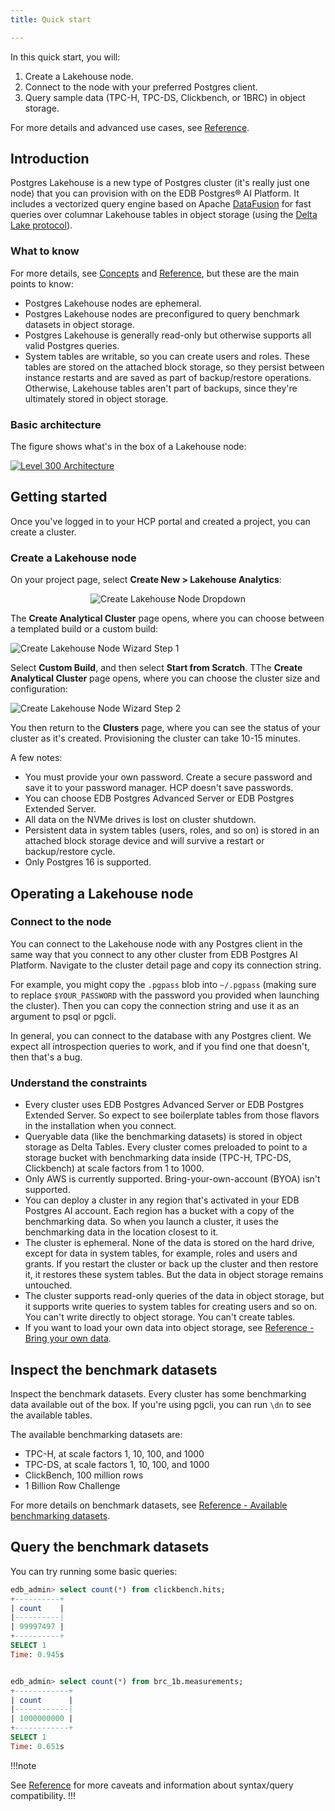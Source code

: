 ```yaml
---
title: Quick start

---
```


In this quick start, you will:

1.  Create a Lakehouse node.
2.  Connect to the node with your preferred Postgres client.
3.  Query sample data (TPC-H, TPC-DS, Clickbench, or 1BRC) in object storage.

For more details and advanced use cases, see [Reference](reference).

## Introduction

Postgres Lakehouse is a new type of Postgres cluster (it's really just one
node) that you can provision with on the EDB Postgres® AI Platform. It includes a vectorized query engine based on Apache
[DataFusion](https://github.com/apache/datafusion) for fast queries over
columnar Lakehouse tables in object storage
(using the [Delta Lake protocol](https://delta.io/)).

### What to know

For more details, see [Concepts](concepts.mdx) and [Reference](reference),
but these are the main points to know:

-   Postgres Lakehouse nodes are ephemeral.
-   Postgres Lakehouse nodes are preconfigured to query benchmark datasets
    in object storage.
-   Postgres Lakehouse is generally read-only but otherwise supports all
    valid Postgres queries.
-   System tables are writable, so you can create users and roles. These tables
    are stored on the attached block storage, so they persist between instance
    restarts and are saved as part of backup/restore operations. Otherwise,
    Lakehouse tables aren't part of backups, since they're ultimately stored
    in object storage.

### Basic architecture

The figure shows what's in the box of a Lakehouse node:

[![Level 300 Architecture](images/level-300.svg)](images/level-300.svg)

## Getting started

Once you've logged in to your HCP portal and created a project, you can create a cluster.

### Create a Lakehouse node

On your project page, select **Create New > Lakehouse Analytics**:

<center>

![Create Lakehouse Node Dropdown](images/create-cluster-dropdown.svg)

</center>

The **Create Analytical Cluster** page opens, where you can choose between a templated build or a custom build:

![Create Lakehouse Node Wizard Step 1](images/choose-your-path.svg)

Select **Custom Build**, and then select **Start from Scratch**. TThe **Create Analytical Cluster** page opens, where you can choose the cluster size and configuration:

![Create Lakehouse Node Wizard Step 2](images/custom-build-wizard.svg)

You then return to the **Clusters** page, where you can see the status of your cluster as it's created. Provisioning the cluster can take 10-15 minutes.

A few notes:

-   You must provide your own password. Create a secure password and save
    it to your password manager. HCP doesn't save passwords.
-   You can choose EDB Postgres Advanced Server or EDB Postgres Extended Server.
-   All data on the NVMe drives is lost on cluster shutdown.
-   Persistent data in system tables (users, roles, and so on) is stored in an attached block storage device and will survive a restart or backup/restore cycle.
-   Only Postgres 16 is supported.

## Operating a Lakehouse node

### Connect to the node

You can connect to the Lakehouse node with any Postgres client in the same way that you connect to any other cluster from EDB Postgres AI Platform. Navigate to the cluster detail page and copy its connection string.

For example, you might copy the `.pgpass` blob into `~/.pgpass` (making sure to replace `$YOUR_PASSWORD` with the password you provided when launching the cluster).
Then you can copy the connection string and use it as an argument to psql or pgcli.

In general, you can connect to the database with any Postgres client.
We expect all introspection queries to work, and if you find one that doesn't, then that's a bug.

### Understand the constraints

-   Every cluster uses EDB Postgres Advanced Server or EDB Postgres Extended Server. So expect to see boilerplate tables from those flavors in the installation when you connect.
-   Queryable data (like the benchmarking datasets) is stored in object storage as Delta Tables. Every cluster comes preloaded to point to a storage bucket with benchmarking data inside (TPC-H, TPC-DS, Clickbench) at scale factors from 1 to 1000.
-   Only AWS is currently supported. Bring-your-own-account (BYOA) isn't supported.
-   You can deploy a cluster in any region that's activated in your EDB Postgres AI account. Each region has a bucket with a copy of the
    benchmarking data. So when you launch a cluster, it uses the benchmarking data in the location closest to it.
-   The cluster is ephemeral. None of the data is stored on the hard drive, except for data in system tables, for example, roles and users and grants.
    If you restart the cluster or back up the cluster and then restore it, it restores these system tables. But the data in object storage
    remains untouched.
-   The cluster supports read-only queries of the data in object storage, but it supports write queries to system tables for creating users and so on. You can't write directly to object storage. You can't create tables.
-   If you want to load your own data into object storage, see [Reference - Bring your own data](reference/loadingdata.mdx).

## Inspect the benchmark datasets

Inspect the benchmark datasets. Every cluster has some benchmarking data
available out of the box. If you're using pgcli, you can run `\dn` to see
the available tables.

The available benchmarking datasets are:

-   TPC-H, at scale factors 1, 10, 100, and 1000
-   TPC-DS, at scale factors 1, 10, 100, and 1000
-   ClickBench, 100 million rows
-   1 Billion Row Challenge

For more details on benchmark datasets,
see [Reference - Available benchmarking datasets](reference/datasets.mdx).

## Query the benchmark datasets

You can try running some basic queries:

```sql
edb_admin> select count(*) from clickbench.hits;
+----------+
| count    |
|----------|
| 99997497 |
+----------+
SELECT 1
Time: 0.945s


edb_admin> select count(*) from brc_1b.measurements;
+------------+
| count      |
|------------|
| 1000000000 |
+------------+
SELECT 1
Time: 0.651s
```

!!!note

   See [Reference](reference) for more caveats and information about syntax/query compatibility.
!!!
